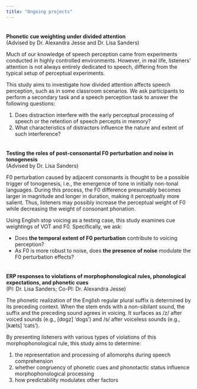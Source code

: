 ---
title: "Ongoing projects"
---

<div style="margin-bottom:35px;">
</div>

**Phonetic cue weighting under divided attention**  
(Advised by Dr. Alexandra Jesse and Dr. Lisa Sanders)  

Much of our knowledge of speech perception came from experiments conducted in highly controlled environments. However, in real life, listeners’ attention is not always entirely dedicated to speech, differing from the typical setup of perceptual experiments.  

This study aims to investigate how divided attention affects speech perception, such as in some classroom scenarios. We ask participants to perform a secondary task and a speech perception task to answer the following questions:  

1. Does distraction interfere with the early perceptual processing of speech or the retention of speech percepts in memory?  
2. What characteristics of distractors influence the nature and extent of such interference?


<div style="margin-bottom:35px;">
</div>

**Testing the roles of post-consonantal F0 perturbation and noise in tonogenesis**  
(Advised by Dr. Lisa Sanders)  

F0 perturbation caused by adjacent consonants is thought to be a possible trigger of tonogenesis, i.e., the emergence of tone in initially non-tonal languages. During this process, the F0 difference presumably becomes larger in magnitude and longer in duration, making it perceptually more salient. Thus, listeners may possibly increase the perceptual weight of F0 while decreasing the weight of consonant phonation.  

Using English stop voicing as a testing case, this study examines cue weightings of VOT and F0. Specifically, we ask: 

- Does **the temporal extent of F0 perturbation** contribute to voicing perception?
- As F0 is more robust to noise, does **the presence of noise** modulate the F0 perturbation effects?

<div style="margin-bottom:35px;">
</div>

**ERP responses to violations of morphophonological rules, phonological expectations, and phonetic cues**  
(PI: Dr. Lisa Sanders; Co-PI: Dr. Alexandra Jesse)

The phonetic realization of the English regular plural suffix is determined by its preceding context. When the stem ends with a non-sibilant sound, the suffix and the preceding sound agrees in voicing. It surfaces as /z/ after voiced sounds (e.g., [dogz] 'dogs') and /s/ after voiceless sounds (e.g., [kæts] 'cats').  

By presenting listeners with various types of violations of this morphophonological rule, this study aims to determine:  

1. the representation and processing of allomorphs during speech comprehension
2. whether congruency of phonetic cues and phonotactic status influence morphophonological processing
3. how predictability modulates other factors  